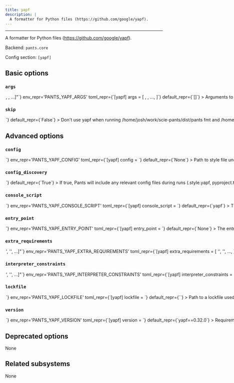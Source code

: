 ```yaml
---
title: yapf
description: |
  A formatter for Python files (https://github.com/google/yapf).
---
```



---

A formatter for Python files (https://github.com/google/yapf).

Backend: <span className="color--primary">`pants.core`</span>

Config section: <span className="color--primary">`[yapf]`</span>

<span className={styles.options}>

## Basic options

### `args`

<Option
  cli_repr={`--yapf-args="[<shell_str>, <shell_str>, ...]"`}
  env_repr='PANTS_YAPF_ARGS'
  toml_repr={`[yapf]
args = [
    <shell_str>,
    <shell_str>,
    ...,
]`}
  default_repr={`[]`}
>

Arguments to pass directly to yapf, e.g. `--yapf-args='--no-local-style'`.

Certain arguments, specifically `--recursive`, `--in-place`, and `--parallel`, will be ignored because Pants takes care of finding all the relevant files and running the formatting in parallel.

</Option>

### `skip`

<Option
  cli_repr={`--[no-]yapf-skip`}
  env_repr='PANTS_YAPF_SKIP'
  toml_repr={`[yapf]
skip = <bool>`}
  default_repr={`False`}
>

Don&#x27;t use yapf when running `/home/josh/work/scie-pants/dist/pants fmt` and `/home/josh/work/scie-pants/dist/pants lint`.

</Option>

## Advanced options

### `config`

<Option
  cli_repr={`--yapf-config=<file_option>`}
  env_repr='PANTS_YAPF_CONFIG'
  toml_repr={`[yapf]
config = <file_option>`}
  default_repr={`None`}
>

Path to style file understood by yapf (https://github.com/google/yapf#formatting-style/).

Setting this option will disable `[yapf].config_discovery`. Use this option if the config is located in a non-standard location.

</Option>

### `config_discovery`

<Option
  cli_repr={`--[no-]yapf-config-discovery`}
  env_repr='PANTS_YAPF_CONFIG_DISCOVERY'
  toml_repr={`[yapf]
config_discovery = <bool>`}
  default_repr={`True`}
>

If true, Pants will include any relevant config files during runs (`.style.yapf`, `pyproject.toml`, and `setup.cfg`).

Use `[yapf].config` instead if your config is in a non-standard location.

</Option>

### `console_script`

<Option
  cli_repr={`--yapf-console-script=<str>`}
  env_repr='PANTS_YAPF_CONSOLE_SCRIPT'
  toml_repr={`[yapf]
console_script = <str>`}
  default_repr={`yapf`}
>

The console script for the tool. Using this option is generally preferable to (and mutually exclusive with) specifying an --entry-point since console script names have a higher expectation of staying stable across releases of the tool. Usually, you will not want to change this from the default.

</Option>

### `entry_point`

<Option
  cli_repr={`--yapf-entry-point=<str>`}
  env_repr='PANTS_YAPF_ENTRY_POINT'
  toml_repr={`[yapf]
entry_point = <str>`}
  default_repr={`None`}
>

The entry point for the tool. Generally you only want to use this option if the tool does not offer a --console-script (which this option is mutually exclusive with). Usually, you will not want to change this from the default.

</Option>

### `extra_requirements`

<Option
  cli_repr={`--yapf-extra-requirements="['<str>', '<str>', ...]"`}
  env_repr='PANTS_YAPF_EXTRA_REQUIREMENTS'
  toml_repr={`[yapf]
extra_requirements = [
    '<str>',
    '<str>',
    ...,
]`}
  default_repr={`[\n  "toml"\n]`}
>

Any additional requirement strings to use with the tool. This is useful if the tool allows you to install plugins or if you need to constrain a dependency to a certain version.

</Option>

### `interpreter_constraints`

<Option
  cli_repr={`--yapf-interpreter-constraints="['<str>', '<str>', ...]"`}
  env_repr='PANTS_YAPF_INTERPRETER_CONSTRAINTS'
  toml_repr={`[yapf]
interpreter_constraints = [
    '<str>',
    '<str>',
    ...,
]`}
  default_repr={`[\n  "CPython>=3.7,<4"\n]`}
>

Python interpreter constraints for this tool.

</Option>

### `lockfile`

<Option
  cli_repr={`--yapf-lockfile=<str>`}
  env_repr='PANTS_YAPF_LOCKFILE'
  toml_repr={`[yapf]
lockfile = <str>`}
  default_repr={`<default>`}
>

Path to a lockfile used for installing the tool.

Set to the string `<default>` to use a lockfile provided by Pants, so long as you have not changed the `--version` and `--extra-requirements` options, and the tool&#x27;s interpreter constraints are compatible with the default. Pants will error or warn if the lockfile is not compatible (controlled by `[python].invalid_lockfile_behavior`). See https://github.com/pantsbuild/pants/blob/release_2.11.1/src/python/pants/backend/python/lint/yapf/yapf.lock for the default lockfile contents.

Set to the string `<none>` to opt out of using a lockfile. We do not recommend this, though, as lockfiles are essential for reproducible builds.

To use a custom lockfile, set this option to a file path relative to the build root, then run `/home/josh/work/scie-pants/dist/pants generate-lockfiles --resolve=yapf`.

As explained at https://www.pantsbuild.org/v2.11/docs/python-third-party-dependencies, lockfile generation via `generate-lockfiles` does not always work and you may want to manually generate the lockfile. You will want to set `[python].invalid_lockfile_behavior = 'ignore'` so that Pants does not complain about missing lockfile headers.

</Option>

### `version`

<Option
  cli_repr={`--yapf-version=<str>`}
  env_repr='PANTS_YAPF_VERSION'
  toml_repr={`[yapf]
version = <str>`}
  default_repr={`yapf==0.32.0`}
>

Requirement string for the tool.

</Option>

## Deprecated options

None

## Related subsystems

None

</span>
